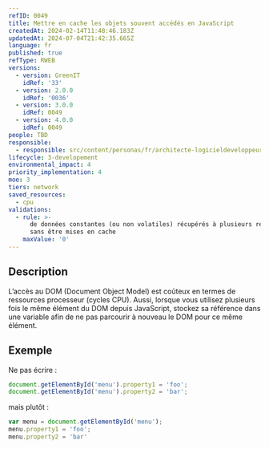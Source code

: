 ```yaml
---
refID: 0049
title: Mettre en cache les objets souvent accédés en JavaScript
createdAt: 2024-02-14T11:48:46.183Z
updatedAt: 2024-07-04T21:42:35.665Z
language: fr
published: true
refType: RWEB
versions:
  - version: GreenIT
    idRef: '33'
  - version: 2.0.0
    idRef: '0036'
  - version: 3.0.0
    idRef: 0049
  - version: 4.0.0
    idRef: 0049
people: TBD
responsible:
  - responsible: src/content/personas/fr/architecte-logicieldeveloppeur.mdx
lifecycle: 3-developement
environmental_impact: 4
priority_implementation: 4
moe: 3
tiers: network
saved_resources:
  - cpu
validations:
  - rule: >-
      de données constantes (ou non volatiles) récupérés à plusieurs reprises
      sans être mises en cache
    maxValue: '0'
---
```


## Description

L’accès au DOM (Document Object Model) est coûteux en termes de ressources processeur (cycles CPU). Aussi, lorsque vous utilisez plusieurs fois le même élément du DOM depuis JavaScript, stockez sa référence dans une variable afin de ne pas parcourir à nouveau le DOM pour ce même élément.

## Exemple

Ne pas écrire :

```javascript
document.getElementById('menu').property1 = 'foo';
document.getElementById('menu').property2 = 'bar';
```

mais plutôt :

```javascript
var menu = document.getElementById('menu');
menu.property1 = 'foo';
menu.property2 = 'bar'
```
